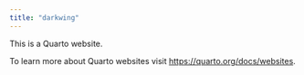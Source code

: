 ```yaml
---
title: "darkwing"
---
```


This is a Quarto website.

To learn more about Quarto websites visit <https://quarto.org/docs/websites>.
